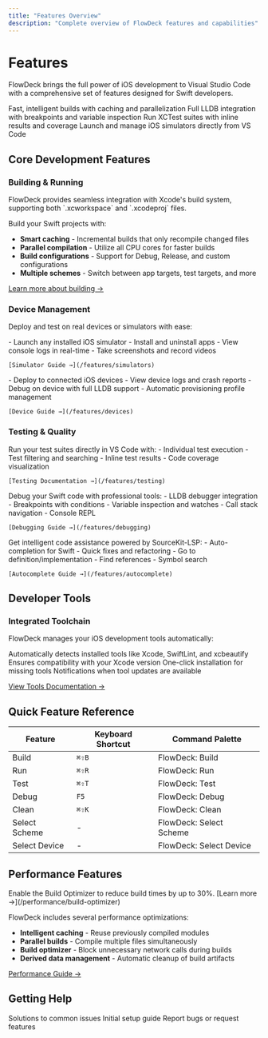 ```yaml
---
title: "Features Overview"
description: "Complete overview of FlowDeck features and capabilities"
---
```


# Features

FlowDeck brings the full power of iOS development to Visual Studio Code with a comprehensive set of features designed for Swift developers.

<CardGroup cols={2}>
  <Card
    title="Build System"
    icon="hammer"
    href="/features/build"
  >
    Fast, intelligent builds with caching and parallelization
  </Card>
  <Card
    title="Debugging"
    icon="bug"
    href="/features/debugging"
  >
    Full LLDB integration with breakpoints and variable inspection
  </Card>
  <Card
    title="Testing"
    icon="flask"
    href="/features/testing"
  >
    Run XCTest suites with inline results and coverage
  </Card>
  <Card
    title="Simulators"
    icon="mobile"
    href="/features/simulators"
  >
    Launch and manage iOS simulators directly from VS Code
  </Card>
</CardGroup>

## Core Development Features

### Building & Running
<Info>
  FlowDeck provides seamless integration with Xcode's build system, supporting both `.xcworkspace` and `.xcodeproj` files.
</Info>

Build your Swift projects with:
- **Smart caching** - Incremental builds that only recompile changed files
- **Parallel compilation** - Utilize all CPU cores for faster builds
- **Build configurations** - Support for Debug, Release, and custom configurations
- **Multiple schemes** - Switch between app targets, test targets, and more

[Learn more about building →](/features/build)

### Device Management

Deploy and test on real devices or simulators with ease:

<Tabs>
  <Tab title="Simulators">
    - Launch any installed iOS simulator
    - Install and uninstall apps
    - View console logs in real-time
    - Take screenshots and record videos

    [Simulator Guide →](/features/simulators)
  </Tab>
  <Tab title="Physical Devices">
    - Deploy to connected iOS devices
    - View device logs and crash reports
    - Debug on device with full LLDB support
    - Automatic provisioning profile management

    [Device Guide →](/features/devices)
  </Tab>
</Tabs>

### Testing & Quality

<AccordionGroup>
  <Accordion title="XCTest Integration">
    Run your test suites directly in VS Code with:
    - Individual test execution
    - Test filtering and searching
    - Inline test results
    - Code coverage visualization

    [Testing Documentation →](/features/testing)
  </Accordion>

  <Accordion title="Debugging Tools">
    Debug your Swift code with professional tools:
    - LLDB debugger integration
    - Breakpoints with conditions
    - Variable inspection and watches
    - Call stack navigation
    - Console REPL

    [Debugging Guide →](/features/debugging)
  </Accordion>

  <Accordion title="Code Intelligence">
    Get intelligent code assistance powered by SourceKit-LSP:
    - Auto-completion for Swift
    - Quick fixes and refactoring
    - Go to definition/implementation
    - Find references
    - Symbol search

    [Autocomplete Guide →](/features/autocomplete)
  </Accordion>
</AccordionGroup>

## Developer Tools

### Integrated Toolchain

FlowDeck manages your iOS development tools automatically:

<Steps>
  <Step title="Tool Detection">
    Automatically detects installed tools like Xcode, SwiftLint, and xcbeautify
  </Step>
  <Step title="Version Management">
    Ensures compatibility with your Xcode version
  </Step>
  <Step title="Tool Installation">
    One-click installation for missing tools
  </Step>
  <Step title="Updates">
    Notifications when tool updates are available
  </Step>
</Steps>

[View Tools Documentation →](/features/tools)

## Quick Feature Reference

| Feature | Keyboard Shortcut | Command Palette |
|---------|------------------|-----------------|
| Build | `⌘⇧B` | FlowDeck: Build |
| Run | `⌘⇧R` | FlowDeck: Run |
| Test | `⌘⇧T` | FlowDeck: Test |
| Debug | `F5` | FlowDeck: Debug |
| Clean | `⌘⇧K` | FlowDeck: Clean |
| Select Scheme | - | FlowDeck: Select Scheme |
| Select Device | - | FlowDeck: Select Device |

## Performance Features

<Tip>
  Enable the Build Optimizer to reduce build times by up to 30%. [Learn more →](/performance/build-optimizer)
</Tip>

FlowDeck includes several performance optimizations:
- **Intelligent caching** - Reuse previously compiled modules
- **Parallel builds** - Compile multiple files simultaneously
- **Build optimizer** - Block unnecessary network calls during builds
- **Derived data management** - Automatic cleanup of build artifacts

[Performance Guide →](/performance)

## Getting Help

<CardGroup cols={3}>
  <Card
    title="Troubleshooting"
    icon="wrench"
    href="/troubleshooting"
  >
    Solutions to common issues
  </Card>
  <Card
    title="Getting Started"
    icon="rocket"
    href="/getting-started"
  >
    Initial setup guide
  </Card>
  <Card
    title="GitHub Issues"
    icon="github"
    href="https://github.com/afterxleep/flowdeck/issues"
  >
    Report bugs or request features
  </Card>
</CardGroup>